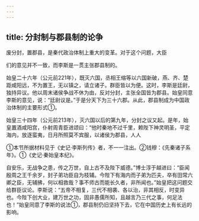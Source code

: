 ```yaml
---
---
---
```

title: 分封制与郡县制的论争
---



废分封，置郡县，是秦代政治体制上重大的变革。对于这个问题，大臣

们的意见并不一致，而李斯是一贯主张郡县制的。

始皇二十六年（公元前221年），既灭六国，丞相王缩等以六国新破，燕、齐、楚距咸阳远，不为置王，无以镇之，请立诸子。群臣皆以为便。这时，李斯是廷尉，独持异议。他以周末诸侯争战不休为由，反对分封，主张全国皆为郡县。始皇同意李斯的意见，说：“廷尉议是。”于是分天下为三十六郡。从此，郡县制成为中国政治体制的主要形式①。

始皇三十四年（公元前213年），灭六国以后的第九年，分封之议又起。是年，始皇置酒咸阳宫，仆射周青臣进颂曰：“他时秦地不过千里，赖陛下神灵明圣，平定海内，放逐蛮夷，日月所照莫不宾服，以诸侯为郡县，人人

①本节所据材料见于《史记·李斯列传》者，不一一注出。②钱穆：《先秦诸子系年》。①《史记·秦始皇本纪》。

自安乐，无战争之患，传之万世，自上古不及陛下威德。”博士淳于越进曰：“臣闻殷周之王千余岁，封子弟功臣自为枝辅。今陛下有海内而子弟为匹夫，卒有田常六卿之臣，无辅拂，何以相救哉？事不师古而能长久者，非所闻也。”始皇把这问题交给群臣议论。李斯说：“五帝不相复，三代不相袭、各以治，非其相反，时变异也。今陛下创大业，建万世之功，固非愚儒所知，且越言乃三代之事，何足法也！”始皇同意了李斯的说法①，郡县制仍旧坚持下去，它在中国历史上有长远的影响。